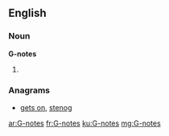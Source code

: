 ==English==

===Noun===
'''G-notes'''

# {{plural of|[[G-note]]}}

===Anagrams===
* [[gets on#English|gets on]], [[stenog#English|stenog]]

[[ar:G-notes]]
[[fr:G-notes]]
[[ku:G-notes]]
[[mg:G-notes]]